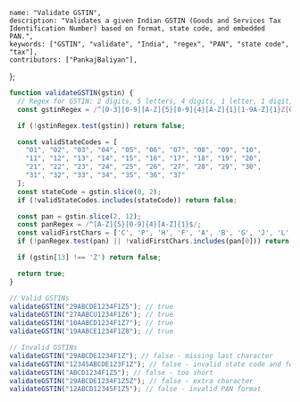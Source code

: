     name: "Validate GSTIN",
    description: "Validates a given Indian GSTIN (Goods and Services Tax Identification Number) based on format, state code, and embedded PAN.",
    keywords: ["GSTIN", "validate", "India", "regex", "PAN", "state code", "tax"],
    contributors: ["PankajBaliyan"],
};

```javascript
function validateGSTIN(gstin) {
  // Regex for GSTIN: 2 digits, 5 letters, 4 digits, 1 letter, 1 digit, 1 letter, 1 alphanumeric
  const gstinRegex = /^[0-3][0-9][A-Z]{5}[0-9]{4}[A-Z]{1}[1-9A-Z]{1}Z[0-9A-Z]{1}$/;

  if (!gstinRegex.test(gstin)) return false;

  const validStateCodes = [
    "01", "02", "03", "04", "05", "06", "07", "08", "09", "10",
    "11", "12", "13", "14", "15", "16", "17", "18", "19", "20",
    "21", "22", "23", "24", "25", "26", "27", "28", "29", "30",
    "31", "32", "33", "34", "35", "36", "37"
  ];
  const stateCode = gstin.slice(0, 2);
  if (!validStateCodes.includes(stateCode)) return false;

  const pan = gstin.slice(2, 12);
  const panRegex = /^[A-Z]{5}[0-9]{4}[A-Z]{1}$/;
  const validFirstChars = ['C', 'P', 'H', 'F', 'A', 'B', 'G', 'J', 'L', 'T'];
  if (!panRegex.test(pan) || !validFirstChars.includes(pan[0])) return false;

  if (gstin[13] !== 'Z') return false;

  return true;
}
```

```javascript
// Valid GSTINs
validateGSTIN("29ABCDE1234F1Z5"); // true
validateGSTIN("27AABCU1234F1Z6"); // true
validateGSTIN("10AABCD1234F1Z7"); // true
validateGSTIN("19AABCE1234F1Z8"); // true

// Invalid GSTINs
validateGSTIN("29ABCDE1234F1Z"); // false - missing last character
validateGSTIN("12345ABCDE123F1Z"); // false - invalid state code and format
validateGSTIN("ABCD1234F1Z5"); // false - too short
validateGSTIN("29ABCDE1234F1Z5Z"); // false - extra character
validateGSTIN("12ABCD12345F1Z5"); // false - invalid PAN format
```
